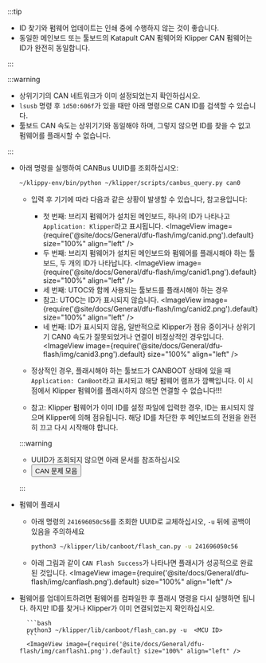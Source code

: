 :::tip

* ID 찾기와 펌웨어 업데이트는 인쇄 중에 수행하지 않는 것이 좋습니다.
* 동일한 메인보드 또는 툴보드의 Katapult CAN 펌웨어와 Klipper CAN 펌웨어는 ID가 완전히 동일합니다.

:::

:::warning

* 상위기기의 CAN 네트워크가 이미 설정되었는지 확인하십시오.
* `lsusb` 명령 후 `1d50:606f`가 있을 때만 아래 명령으로 CAN ID를 검색할 수 있습니다.
* 툴보드 CAN 속도는 상위기기와 동일해야 하며, 그렇지 않으면 ID를 찾을 수 없고 펌웨어를 플래시할 수 없습니다.

:::

* 아래 명령을 실행하여 CANBus UUID를 조회하십시오:

    ```bash
    ~/klippy-env/bin/python ~/klipper/scripts/canbus_query.py can0
    ```

    * 입력 후 기기에 따라 다음과 같은 상황이 발생할 수 있습니다, 참고용입니다:
        * 첫 번째: 브리지 펌웨어가 설치된 메인보드, 하나의 ID가 나타나고 `Application: Klipper`라고 표시됩니다.
            <ImageView image={require('@site/docs/General/dfu-flash/img/canid.png').default} size="100%" align="left" />  
        * 두 번째: 브리지 펌웨어가 설치된 메인보드와 펌웨어를 플래시해야 하는 툴보드, 두 개의 ID가 나타납니다.
            <ImageView image={require('@site/docs/General/dfu-flash/img/canid1.png').default} size="100%" align="left" />  
        * 세 번째: UTOC와 함께 사용되는 툴보드를 플래시해야 하는 경우
        * 참고: UTOC는 ID가 표시되지 않습니다.
            <ImageView image={require('@site/docs/General/dfu-flash/img/canid2.png').default} size="100%" align="left" />  
        * 네 번째: ID가 표시되지 않음, 일반적으로 Klipper가 점유 중이거나 상위기기 CAN0 속도가 잘못되었거나 연결이 비정상적인 경우입니다.
            <ImageView image={require('@site/docs/General/dfu-flash/img/canid3.png').default} size="100%" align="left" />  

    * 정상적인 경우, 플래시해야 하는 툴보드가 CANBOOT 상태에 있을 때 `Application: CanBoot`라고 표시되고 해당 펌웨어 램프가 깜빡입니다. 이 시점에서 Klipper 펌웨어를 플래시하지 않으면 연결할 수 없습니다!!!
    * 참고: Klipper 펌웨어가 이미 ID를 설정 파일에 입력한 경우, ID는 표시되지 않으며 Klipper에 의해 점유됩니다. 해당 ID를 차단한 후 메인보드의 전원을 완전히 끄고 다시 시작해야 합니다.

    :::warning

    * UUID가 조회되지 않으면 아래 문서를 참조하십시오  
    * <Button variant="contained" disableElevation href="/docs/DebugDoc/faq/klipper_can">CAN 문제 모음</Button>

    :::

* 펌웨어 플래시

    * 아래 명령의 `241696050c56`를 조회한 UUID로 교체하십시오, `-u` 뒤에 공백이 있음을 주의하세요
        ```bash
        python3 ~/klipper/lib/canboot/flash_can.py -u 241696050c56
        ```

    * 아래 그림과 같이 `CAN Flash Success`가 나타나면 플래시가 성공적으로 완료된 것입니다.
        <ImageView image={require('@site/docs/General/dfu-flash/img/canflash.png').default} size="100%" align="left" />  



* 펌웨어를 업데이트하려면 펌웨어를 컴파일한 후 플래시 명령을 다시 실행하면 됩니다. 하지만 ID를 찾거나 Klipper가 이미 연결되었는지 확인하십시오.

        ```bash
        python3 ~/klipper/lib/canboot/flash_can.py -u  <MCU ID>
        ```
        <ImageView image={require('@site/docs/General/dfu-flash/img/canflash1.png').default} size="100%" align="left" />  
